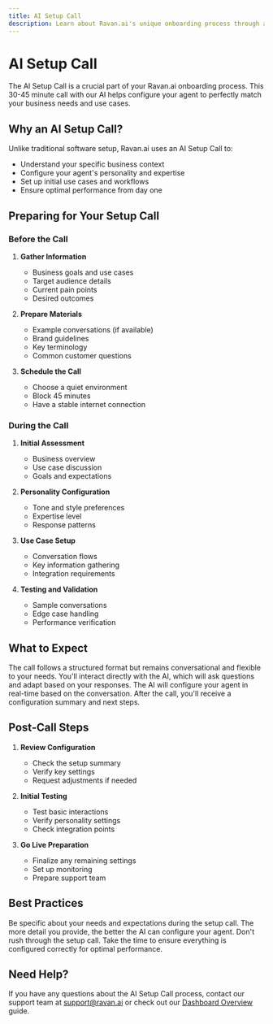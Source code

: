 ```yaml
---
title: AI Setup Call
description: Learn about Ravan.ai's unique onboarding process through an AI setup call
---
```


# AI Setup Call

The AI Setup Call is a crucial part of your Ravan.ai onboarding process. This 30-45 minute call with our AI helps configure your agent to perfectly match your business needs and use cases.

## Why an AI Setup Call?

Unlike traditional software setup, Ravan.ai uses an AI Setup Call to:

- Understand your specific business context
- Configure your agent's personality and expertise
- Set up initial use cases and workflows
- Ensure optimal performance from day one

## Preparing for Your Setup Call

### Before the Call
1. **Gather Information**
   - Business goals and use cases
   - Target audience details
   - Current pain points
   - Desired outcomes

2. **Prepare Materials**
   - Example conversations (if available)
   - Brand guidelines
   - Key terminology
   - Common customer questions

3. **Schedule the Call**
   - Choose a quiet environment
   - Block 45 minutes
   - Have a stable internet connection

### During the Call
1. **Initial Assessment**
   - Business overview
   - Use case discussion
   - Goals and expectations

2. **Personality Configuration**
   - Tone and style preferences
   - Expertise level
   - Response patterns

3. **Use Case Setup**
   - Conversation flows
   - Key information gathering
   - Integration requirements

4. **Testing and Validation**
   - Sample conversations
   - Edge case handling
   - Performance verification

## What to Expect

<AccordionGroup>
  <Accordion title="Call Structure">
    The call follows a structured format but remains conversational and flexible to your needs.
  </Accordion>
  <Accordion title="AI Interaction">
    You'll interact directly with the AI, which will ask questions and adapt based on your responses.
  </Accordion>
  <Accordion title="Configuration Process">
    The AI will configure your agent in real-time based on the conversation.
  </Accordion>
  <Accordion title="Follow-up Steps">
    After the call, you'll receive a configuration summary and next steps.
  </Accordion>
</AccordionGroup>

## Post-Call Steps

1. **Review Configuration**
   - Check the setup summary
   - Verify key settings
   - Request adjustments if needed

2. **Initial Testing**
   - Test basic interactions
   - Verify personality settings
   - Check integration points

3. **Go Live Preparation**
   - Finalize any remaining settings
   - Set up monitoring
   - Prepare support team

## Best Practices

<Callout type="tip">
  Be specific about your needs and expectations during the setup call. The more detail you provide, the better the AI can configure your agent.
</Callout>

<Callout type="warning">
  Don't rush through the setup call. Take the time to ensure everything is configured correctly for optimal performance.
</Callout>

## Need Help?

If you have any questions about the AI Setup Call process, contact our support team at support@ravan.ai or check out our [Dashboard Overview](/getting-started/dashboard-overview) guide. 